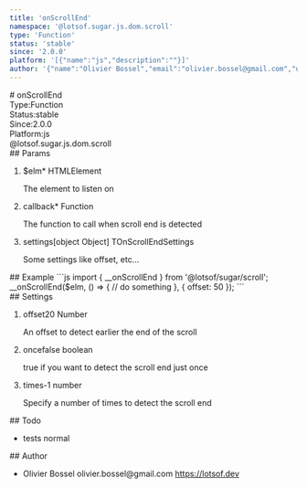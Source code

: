 ```yaml
---
title: 'onScrollEnd'
namespace: '@lotsof.sugar.js.dom.scroll'
type: 'Function'
status: 'stable'
since: '2.0.0'
platform: '[{"name":"js","description":""}]'
author: '{"name":"Olivier Bossel","email":"olivier.bossel@gmail.com","url":"https://lotsof.dev"}'
---
```

<div class="docmap-mdx">
# onScrollEnd
<div class="_metas">
<div class="_type"><span class="_type-label">Type:</span><span class="_type-value">Function</span></div>
<div class="_status"><span class="_status-label">Status:</span><span class="_status-value -stable">stable</span></div>
<div class="_since"><span class="_since-label">Since:</span><span class="_since-value">2.0.0</span></div>
<div class="_platform"><span class="_platform-label">Platform:</span><span class="_platform-value -js">js</span></div>
</div>
<div class="_namespace">@lotsof.sugar.js.dom.scroll</div>
<div class="_params">
## Params
<ol class="_list">
<li class="_item">
<span class="_name">$elm<span class="_required">*</span></span><span class="_default"></span> <span class="_type">HTMLElement</span>
<p class="_description">The element to listen on</p>
</li>
<li class="_item">
<span class="_name">callback<span class="_required">*</span></span><span class="_default"></span> <span class="_type">Function</span>
<p class="_description">The function to call when scroll end is detected</p>
</li>
<li class="_item">
<span class="_name">settings</span><span class="_default">&lsqb;object Object&rsqb;</span> <span class="_type">TOnScrollEndSettings</span>
<p class="_description">Some settings like offset&comma; etc&period;&period;&period;</p>
</li>
</ol>
</div>
<div class="_examples">
## Example
```js
import { __onScrollEnd } from '@lotsof/sugar/scroll';
__onScrollEnd($elm, () => {
     // do something
}, {
   offset: 50
});
```
</div>
<div class="_settings">
## Settings
<ol class="_list">
<li class="_item">
<span class="_name">offset</span><span class="_default">20</span> <span class="_type">Number</span>
<p class="_description">An offset to detect earlier the end of the scroll</p>
</li>
<li class="_item">
<span class="_name">once</span><span class="_default">false</span> <span class="_type">boolean</span>
<p class="_description">true if you want to detect the scroll end just once</p>
</li>
<li class="_item">
<span class="_name">times</span><span class="_default">-1</span> <span class="_type">number</span>
<p class="_description">Specify a number of times to detect the scroll end</p>
</li>
</ol>
</div>
<div class="_todo">
## Todo
<ul class="_list">
<li class="_item">
<span class="_description">tests</span>
<span class="_priority -normal">normal</span>
</li>
</ul>
</div>
<div class="_author">
## Author
<ul class="_list">
<li class="_item">
<span class="_name">Olivier Bossel</span>
<span class="_email">olivier.bossel@gmail.com</span>
<a href="https://lotsof.dev" target="_blank" class="_url">https://lotsof.dev</a>
</li>
</ul>
</div>
</div>